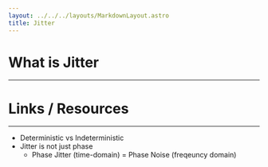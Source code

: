 ```yaml
---
layout: ../../../layouts/MarkdownLayout.astro
title: Jitter
---
```


# What is Jitter

---

# Links / Resources

---

- Deterministic vs Indeterministic
- Jitter is not just phase
  - Phase Jitter (time-domain) = Phase Noise (freqeuncy domain)
